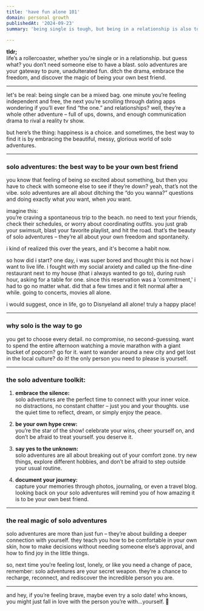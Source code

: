 ```yaml
---
title: 'have fun alone 101'
domain: personal growth
publishedAt: '2024-09-23'
summary: 'being single is tough, but being in a relationship is also tough. but finding joy in your own company? that's the real superpower. solo adventures are the best way to do it. 💫'
 
---
```


**tldr;**  
life’s a rollercoaster, whether you’re single or in a relationship. but guess what? you don’t need someone else to have a blast. solo adventures are your gateway to pure, unadulterated fun. ditch the drama, embrace the freedom, and discover the magic of being your own best friend. 

---

let's be real: being single can be a mixed bag. one minute you’re feeling independent and free, the next you’re scrolling through dating apps wondering if you’ll ever find “the one.” and relationships? well, they’re a whole other adventure – full of ups, downs, and enough communication drama to rival a reality tv show.

but here’s the thing: happiness is a choice. and sometimes, the best way to find it is by embracing the beautiful, messy, glorious world of solo adventures. 

---

### solo adventures: the best way to be your own best friend

you know that feeling of being *so* excited about something, but then you have to check with someone else to see if they’re down? yeah, that’s not the vibe. solo adventures are all about ditching the “do you wanna?” questions and doing exactly what *you* want, when *you* want.

imagine this:  
you’re craving a spontaneous trip to the beach. no need to text your friends, check their schedules, or worry about coordinating outfits. you just grab your swimsuit, blast your favorite playlist, and hit the road. that’s the beauty of solo adventures – they’re all about your own freedom and spontaneity.

i kind of realized this over the years, and it's become a habit now. 

so how did i start? one day, i was super bored and thought this is not how i want to live life. i fought with my social anxiety and called up the fine-dine restaurant next to my house (that i always wanted to go to), during rush hour, asking for a table for one. 
since this reservation was a 'commitment,' i had to go no matter what. did that a few times and it felt normal after a while. going to concerts, movies all alone.

i would suggest, once in life, go to Disnyeland all alone! truly a happy place!

---

### why solo is the way to go

you get to choose every detail. no compromise, no second-guessing. want to spend the entire afternoon watching a movie marathon with a giant bucket of popcorn? go for it. want to wander around a new city and get lost in the local culture? do it! the only person you need to please is yourself.

---

### the solo adventure toolkit:

1. **embrace the silence:**  
   solo adventures are the perfect time to connect with your inner voice. no distractions, no constant chatter – just you and your thoughts. use the quiet time to reflect, dream, or simply enjoy the peace.

2. **be your own hype crew:**  
   you’re the star of the show! celebrate your wins, cheer yourself on, and don’t be afraid to treat yourself. you deserve it.

3. **say yes to the unknown:**  
   solo adventures are all about breaking out of your comfort zone. try new things, explore different hobbies, and don’t be afraid to step outside your usual routine.

4. **document your journey:**  
   capture your memories through photos, journaling, or even a travel blog. looking back on your solo adventures will remind you of how amazing it is to be your own best friend.

---

### the real magic of solo adventures

solo adventures are more than just fun – they’re about building a deeper connection with yourself. they teach you how to be comfortable in your own skin, how to make decisions without needing someone else’s approval, and how to find joy in the little things.

so, next time you’re feeling lost, lonely, or like you need a change of pace, remember: solo adventures are your secret weapon. they’re a chance to recharge, reconnect, and rediscover the incredible person you are. 

---

and hey, if you’re feeling brave, maybe even try a solo date! who knows, you might just fall in love with the person you’re with…yourself. 💖
